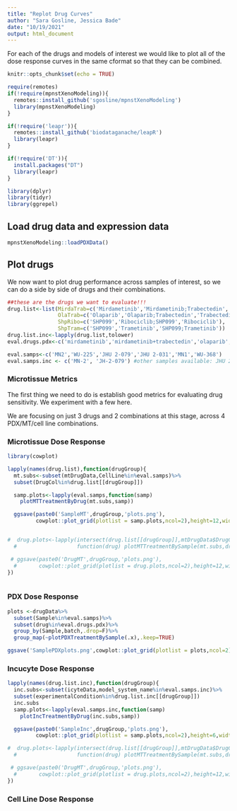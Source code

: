 ```yaml
---
title: "Replot Drug Curves"
author: "Sara Gosline, Jessica Bade"
date: "10/19/2021"
output: html_document
---
```


For each of the drugs and models of interest we would like to plot all of the dose response curves in the same cformat so that they can be combined.

```r
knitr::opts_chunk$set(echo = TRUE)

require(remotes)
if(!require(mpnstXenoModeling)){
  remotes::install_github('sgosline/mpnstXenoModeling')
  library(mpnstXenoModeling)
}

if(!require('leapr')){
  remotes::install_github('biodataganache/leapR')
  library(leapr)
}

if(!require('DT')){
  install.packages("DT")
  library(leapr)
}

library(dplyr)
library(tidyr)
library(ggrepel)
```


## Load drug data and expression data
```r
mpnstXenoModeling::loadPDXData()
```

## Plot drugs

We now want to plot drug performance across samples of interest, so we can do a side by side of drugs and their combinations.

```r

##these are the drugs we want to evaluate!!!
drug.list<-list(MirdaTrab=c('Mirdametinib','Mirdametinib;Trabectedin','Trabectedin'),
                OlaTrab=c('Olaparib','Olaparib;Trabectedin','Trabectedin'),
                ShpRibo=c('SHP099','Ribociclib;SHP099','Ribociclib'),
                ShpTram=c('SHP099','Trametinib','SHP099;Trametinib'))
drug.list.inc<-lapply(drug.list,tolower)
eval.drugs.pdx<-c('mirdametinib','mirdametinib+trabectedin','olaparib','trabectedin','ribociclib','trametinib','trametinib+ribociclib')

eval.samps<-c('MN2','WU-225','JHU 2-079','JHU 2-031','MN1','WU-368')
eval.samps.inc <- c('MN-2', 'JH-2-079') #other samples available: JHU 2-002, JHU 2-103
```
### Microtissue Metrics

The first thing we need to do is establish good metrics for evaluating drug sensitivity.  We experiment with a few here. 



We are focusing on just 3 drugs and 2 combinations at this stage, across 4 PDX/MT/cell line combinations.


### Microtissue Dose Response
```r
library(cowplot)

lapply(names(drug.list),function(drugGroup){
  mt.subs<-subset(mtDrugData,CellLine%in%eval.samps)%>%
  subset(DrugCol%in%drug.list[[drugGroup]])

  samp.plots<-lapply(eval.samps,function(samp) 
    plotMTTreatmentByDrug(mt.subs,samp))

  ggsave(paste0('SampleMT',drugGroup,'plots.png'),
         cowplot::plot_grid(plotlist = samp.plots,ncol=2),height=12,width=12)


#  drug.plots<-lapply(intersect(drug.list[[drugGroup]],mtDrugData$DrugCol),
  #                   function(drug) plotMTTreatmentBySample(mt.subs,drug))

 # ggsave(paste0('DrugMT',drugGroup,'plots.png'),
  #       cowplot::plot_grid(plotlist = drug.plots,ncol=2),height=12,width=12)
})



```


### PDX Dose Response
```r


plots <-drugData%>%
  subset(Sample%in%eval.samps)%>%
  subset(drug%in%eval.drugs.pdx)%>%
  group_by(Sample,batch,.drop=F)%>%
  group_map(~plotPDXTreatmentBySample(.x),.keep=TRUE)

ggsave('SamplePDXplots.png',cowplot::plot_grid(plotlist = plots,ncol=2))

```

### Incucyte Dose Response

```r
lapply(names(drug.list.inc),function(drugGroup){
  inc.subs<-subset(icyteData,model_system_name%in%eval.samps.inc)%>%
  subset(experimentalCondition%in%drug.list.inc[[drugGroup]])
  inc.subs
  samp.plots<-lapply(eval.samps.inc,function(samp) 
    plotIncTreatmentByDrug(inc.subs,samp))

  ggsave(paste0('SampleInc',drugGroup,'plots.png'),
         cowplot::plot_grid(plotlist = samp.plots,ncol=2),height=6,width=12)

#  drug.plots<-lapply(intersect(drug.list[[drugGroup]],mtDrugData$DrugCol),
  #                   function(drug) plotMTTreatmentBySample(mt.subs,drug))

 # ggsave(paste0('DrugMT',drugGroup,'plots.png'),
  #       cowplot::plot_grid(plotlist = drug.plots,ncol=2),height=12,width=12)
})


```

### Cell Line Dose Response

